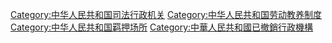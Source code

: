 {{Catmore}}

[[Category:中华人民共和国司法行政机关|Category:中华人民共和国司法行政机关]]
[[Category:中华人民共和国劳动教养制度|Category:中华人民共和国劳动教养制度]]
[[Category:中华人民共和国羁押场所|Category:中华人民共和国羁押场所]]
[[Category:中華人民共和國已撤銷行政機構|Category:中華人民共和國已撤銷行政機構]]
